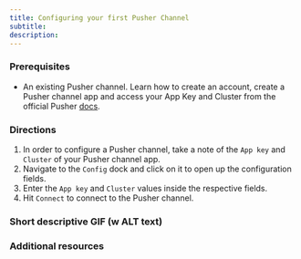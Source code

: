 ```yaml
---
title: Configuring your first Pusher Channel
subtitle:
description:
---
```


### Prerequisites

- An existing Pusher channel.
Learn how to create an account, create a Pusher channel app and access your App Key and Cluster from the official Pusher [docs](https://pusher.com/docs/channels/getting_started/javascript).

### Directions

1. In order to configure a Pusher channel, take a note of the `App key` and `Cluster` of your Pusher channel app.
2. Navigate to the `Config` dock and click on it to open up the configuration fields.
3. Enter the `App key` and `Cluster` values inside the respective fields.
4. Hit `Connect` to connect to the Pusher channel.

### Short descriptive GIF (w ALT text)

### Additional resources

